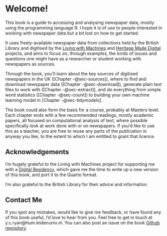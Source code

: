 # Welcome! {.unnumbered}

This book is a guide to accessing and analysing newspaper data, mostly using the programming language R. I hope it is of use to people interested in working with newspaper data but a bit lost on how to get started.

It uses freely-available newspaper data from collections held by the British Library and digitised by the [Living with Machines](https://livingwithmachines.ac.uk/) and [Heritage Made Digital](https://www.bl.uk/projects/heritage-made-digital) projects, and aims to focus on, through examples, the kinds of issues and questions one might have as a researcher or student working with newspapers as sources.

Through the book, you'll learn about the key sources of digitised newspapers in the UK ([Chapter -@sec-sources]), where to find and download newspaper data ([Chapter -@sec-download]), generate plain text files to work with ([Chapter -@sec-extract]), and do everything from simple word statistics ([Chapter -@sec-count]) to building your own machine learning model in [Chapter -@sec-tidymodels].

The book could also form the basis for a course, probably at Masters level. Each chapter ends with a few recommended readings, mostly academic papers, all focused on computational analysis of text, where possible specifically look at work done with or on newspapers. If you'd like to use this as a teacher, you are free to reuse any parts of the publication in anyway you like, to the extent to which I am entitled to grant that licence.

## Acknowledgements

I'm hugely grateful to the Living with Machines project for supporting me with a [Digital Residency](https://livingwithmachines.ac.uk/digital-residencies/), which gave me the time to write up a new version of this book, and port it to the Quarto format.

I'm also grateful to the British Library for their advice and information.

## Contact Me

If you spot any mistakes, would like to give me feedback, or have found any of this book useful, I'd love to hear from you. Feel free to get in touch at y.c.ryan\@hum.leidenuniv.nl. You can also post an issue on the book [Github repository](https://github.com/yann-ryan/newspapers/issues).
